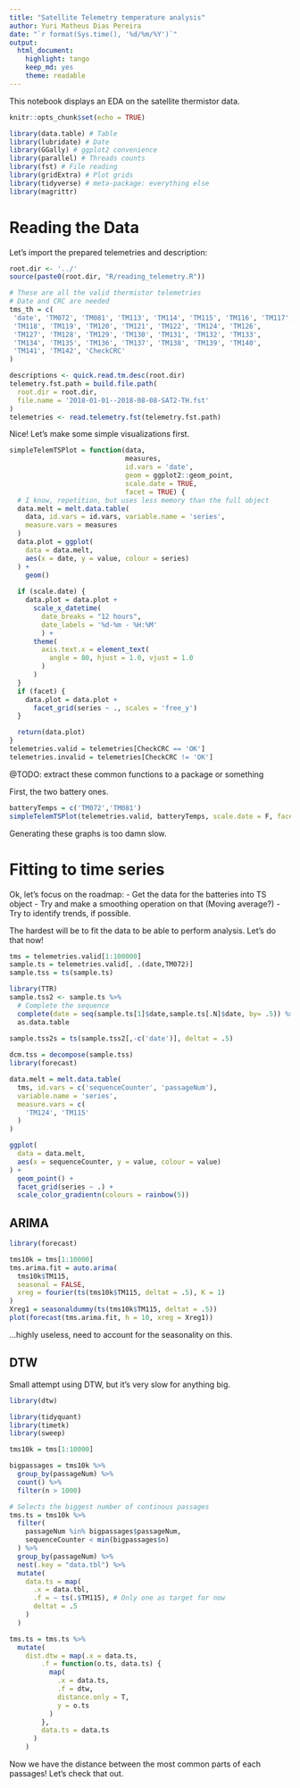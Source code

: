 ```yaml
---
title: "Satellite Telemetry temperature analysis"
author: Yuri Matheus Dias Pereira
date: "`r format(Sys.time(), '%d/%m/%Y')`"
output:
  html_document:
    highlight: tango
    keep_md: yes
    theme: readable
---
```


This notebook displays an EDA on the satellite thermistor data.

```r
knitr::opts_chunk$set(echo = TRUE)
```

```r
library(data.table) # Table
library(lubridate) # Date
library(GGally) # ggplot2 convenience
library(parallel) # Threads counts
library(fst) # File reading
library(gridExtra) # Plot grids
library(tidyverse) # meta-package: everything else
library(magrittr)
```

# Reading the Data

Let's import the prepared telemetries and description:

```r
root.dir <- '../'
source(paste0(root.dir, "R/reading_telemetry.R"))

# These are all the valid thermistor telemetries
# Date and CRC are needed
tms_th = c(
 'date', 'TM072', 'TM081', 'TM113', 'TM114', 'TM115', 'TM116', 'TM117',
 'TM118', 'TM119', 'TM120', 'TM121', 'TM122', 'TM124', 'TM126',
 'TM127', 'TM128', 'TM129', 'TM130', 'TM131', 'TM132', 'TM133',
 'TM134', 'TM135', 'TM136', 'TM137', 'TM138', 'TM139', 'TM140',
 'TM141', 'TM142', 'CheckCRC'
)

descriptions <- quick.read.tm.desc(root.dir)
telemetry.fst.path = build.file.path(
  root.dir = root.dir,
  file.name = '2018-01-01--2018-08-08-SAT2-TH.fst'
)
telemetries <- read.telemetry.fst(telemetry.fst.path)
```

Nice! Let's make some simple visualizations first.

```r
simpleTelemTSPlot = function(data,
                             measures,
                             id.vars = 'date',
                             geom = ggplot2::geom_point,
                             scale.date = TRUE,
                             facet = TRUE) {
  # I know, repetition, but uses less memory than the full object
  data.melt = melt.data.table(
    data, id.vars = id.vars, variable.name = 'series',
    measure.vars = measures
  )
  data.plot = ggplot(
    data = data.melt,
    aes(x = date, y = value, colour = series)
  ) +
    geom()
  
  if (scale.date) {
    data.plot = data.plot + 
      scale_x_datetime(
        date_breaks = "12 hours",
        date_labels = '%d-%m - %H:%M'
        ) +
      theme(
        axis.text.x = element_text(
          angle = 80, hjust = 1.0, vjust = 1.0
        )
      )
  }
  if (facet) {
    data.plot = data.plot + 
      facet_grid(series ~ ., scales = 'free_y')
  }

  return(data.plot)
}
telemetries.valid = telemetries[CheckCRC == 'OK']
telemetries.invalid = telemetries[CheckCRC != 'OK']
```

@TODO: extract these common functions to a package or something

First, the two battery ones.

```r
batteryTemps = c('TM072','TM081')
simpleTelemTSPlot(telemetries.valid, batteryTemps, scale.date = F, facet = F)
```

Generating these graphs is too damn slow.


# Fitting to time series

Ok, let's focus on the roadmap:
- Get the data for the batteries into TS object
- Try and make a smoothing operation on that (Moving average?)
- Try to identify trends, if possible.

The hardest will be to fit the data to be able to perform analysis. Let's do that now!

```r
tms = telemetries.valid[1:100000]
sample.ts = telemetries.valid[, .(date,TM072)]
sample.tss = ts(sample.ts)

library(TTR)
sample.tss2 <- sample.ts %>%
  # Complete the sequence
  complete(date = seq(sample.ts[1]$date,sample.ts[.N]$date, by= .5)) %>%
  as.data.table
  
sample.tss2s = ts(sample.tss2[,-c('date')], deltat = .5)

dcm.tss = decompose(sample.tss)
library(forecast)

```

```r
data.melt = melt.data.table(
  tms, id.vars = c('sequenceCounter', 'passageNum'),
  variable.name = 'series',
  measure.vars = c(
    'TM124', 'TM115'
  )
)

ggplot(
  data = data.melt,
  aes(x = sequenceCounter, y = value, colour = value)
) +
  geom_point() + 
  facet_grid(series ~ .) +
  scale_color_gradientn(colours = rainbow(5))
```

## ARIMA

```r
library(forecast)

tms10k = tms[1:10000]
tms.arima.fit = auto.arima(
  tms10k$TM115,
  seasonal = FALSE,
  xreg = fourier(ts(tms10k$TM115, deltat = .5), K = 1)
)
Xreg1 = seasonaldummy(ts(tms10k$TM115, deltat = .5))
plot(forecast(tms.arima.fit, h = 10, xreg = Xreg1))

```

...highly useless, need to account for the seasonality on this.


## DTW

Small attempt using DTW, but it's very slow for anything big.

```r
library(dtw)

library(tidyquant)
library(timetk)
library(sweep)

tms10k = tms[1:10000]

bigpassages = tms10k %>%
  group_by(passageNum) %>%
  count() %>%
  filter(n > 1000)

# Selects the biggest number of continous passages
tms.ts = tms10k %>%
  filter(
    passageNum %in% bigpassages$passageNum,
    sequenceCounter < min(bigpassages$n)
  ) %>%
  group_by(passageNum) %>%
  nest(.key = "data.tbl") %>%
  mutate(
    data.ts = map(
      .x = data.tbl,
      .f = ~ ts(.$TM115), # Only one as target for now
      deltat = .5
    )
  )

tms.ts = tms.ts %>%
  mutate(
    dist.dtw = map(.x = data.ts,
        .f = function(o.ts, data.ts) {
          map(
            .x = data.ts,
            .f = dtw,
            distance.only = T,
            y = o.ts
          )
        },
        data.ts = data.ts
      )
    )
```

Now we have the distance between the most common parts of each passages! Let's check that out.

```r
```

